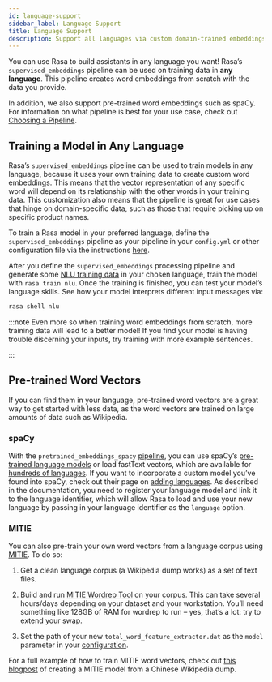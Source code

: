 ```yaml
---
id: language-support
sidebar_label: Language Support
title: Language Support
description: Support all languages via custom domain-trained embeddings or pre-trained embeddings with open source chatbot framework Rasa.
---
```


You can use Rasa to build assistants in any language you want! Rasa’s
`supervised_embeddings` pipeline can be used on training data in **any language**.
This pipeline creates word embeddings from scratch with the data you provide.

In addition, we also support pre-trained word embeddings such as spaCy. For information on
what pipeline is best for your use case, check out [Choosing a Pipeline](./choosing-a-pipeline.mdx).

## Training a Model in Any Language

Rasa’s `supervised_embeddings` pipeline can be used to train models in any language, because
it uses your own training data to create custom word embeddings. This means that the vector
representation of any specific word will depend on its relationship with the other words in your
training data. This customization also means that the pipeline is great for use cases that hinge
on domain-specific data, such as those that require picking up on specific product names.

To train a Rasa model in your preferred language, define the
`supervised_embeddings` pipeline as your pipeline in your `config.yml` or other configuration file
via the instructions [here](./choosing-a-pipeline.mdx#section-supervised-embeddings-pipeline).

After you define the `supervised_embeddings` processing pipeline and generate some [NLU training data](./training-data-format.mdx)
in your chosen language, train the model with `rasa train nlu`. Once the training is finished, you can test your model’s
language skills. See how your model interprets different input messages via:

```bash
rasa shell nlu
```

:::note
Even more so when training word embeddings from scratch, more training data will lead to a
better model! If you find your model is having trouble discerning your inputs, try training
with more example sentences.

:::

<a aria-hidden="true" tabIndex="-1" className="anchor enhancedAnchor" id="pretrained-word-vectors"></a>

## Pre-trained Word Vectors

If you can find them in your language, pre-trained word vectors are a great way to get started with less data,
as the word vectors are trained on large amounts of data such as Wikipedia.

### spaCy

With the `pretrained_embeddings_spacy` [pipeline](./choosing-a-pipeline.mdx#section-pretrained-embeddings-spacy-pipeline), you can use spaCy’s
[pre-trained language models](https://spacy.io/usage/models#languages) or load fastText vectors, which are available
for [hundreds of languages](https://github.com/facebookresearch/fastText/blob/master/docs/crawl-vectors.md). If you want
to incorporate a custom model you’ve found into spaCy, check out their page on
[adding languages](https://spacy.io/usage/adding-languages/). As described in the documentation, you need to
register your language model and link it to the language identifier, which will allow Rasa to load and use your new language
by passing in your language identifier as the `language` option.

<a aria-hidden="true" tabIndex="-1" className="anchor enhancedAnchor" id="mitie"></a>

### MITIE

You can also pre-train your own word vectors from a language corpus using [MITIE](./choosing-a-pipeline.mdx#section-mitie-pipeline). To do so:

1. Get a clean language corpus (a Wikipedia dump works) as a set of text files.

2. Build and run [MITIE Wordrep Tool](https://github.com/mit-nlp/MITIE/tree/master/tools/wordrep) on your corpus.
   This can take several hours/days depending on your dataset and your workstation.
   You’ll need something like 128GB of RAM for wordrep to run – yes, that’s a lot: try to extend your swap.

3. Set the path of your new `total_word_feature_extractor.dat` as the `model` parameter in your
   [configuration](./choosing-a-pipeline.mdx#section-mitie-pipeline).

For a full example of how to train MITIE word vectors, check out
[this blogpost](http://www.crownpku.com/2017/07/27/%E7%94%A8Rasa_NLU%E6%9E%84%E5%BB%BA%E8%87%AA%E5%B7%B1%E7%9A%84%E4%B8%AD%E6%96%87NLU%E7%B3%BB%E7%BB%9F.html)
of creating a MITIE model from a Chinese Wikipedia dump.
